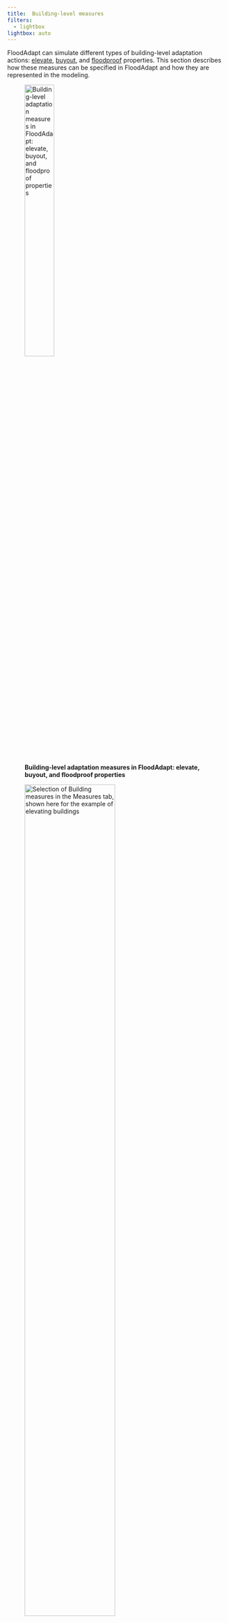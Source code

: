 ```yaml
---
title: 	Building-level measures
filters:
  - lightbox
lightbox: auto
---
```


FloodAdapt can simulate different types of building-level adaptation actions: [elevate](#elevate), [buyout](#buyout), and [floodproof](#floodproof) properties. This section describes how these measures can be specified in FloodAdapt and how they are represented in the modeling.

![**Building-level adaptation measures in FloodAdapt: elevate, buyout, and floodproof properties**](../C:/Users/rautenba/repos/FloodAdapt/docs/_static/images/measures_buildingLevel.png){width=40% fig-align=left #fig-measures_buildingLevel}

![**Selection of Building measures in the Measures tab, shown here for the example of elevating buildings**](../C:/Users/rautenba/repos/FloodAdapt/docs/_static/images/measures_buildingLevel_GUI.png){width=70% fig-align=left #fig-measures_buildingLevel_GUI}

To specify a building-level measure, the user goes to the Measures tab, and in the "Category" drop-down menu selects "Buildings" (see @fig-measures_buildingLevel_GUI). The user can then choose for "Measure" one of the three measure types: [elevate](#elevation), [buyout](#buyouts), or [floodproof](#floodproofing) properties. For each of these measures, the user will choose an "Area type". This indicates how the user will select the buildings to which they want to apply the measure. There are three options:

* Draw polygon: this option allows a user to click a polygon in the map to select the buildings of interest

* Aggregation area: this option allows a user to apply the measure to an entire aggregation area, for example a neighborhood

* Import polygon: this option allows a user to import a polygon that they have made externally, for example in GIS software

When selecting buildings using the "Draw polygon" feature, it is useful to click on the "Show Buildings" button in the Measures tab (see example in @fig-measures_buildingLevel_GUI). This shows the buildings that are in the exposure data of the impact model within FloodAdapt.

Each of the building-level measures allows users to specify a property type to which the measure should be applied. So, for example, if a user selects a neighborhood, but only wants to apply the measure to the residential properties within the neighborhood, they are able to specify this. The property type is linked to an attribute in the impact model called the 'primary object type'. In the U.S, these are typically residential (RES) commercial (COM), industrial (IND), or public (PUB). You can also choose to apply the measure to all the buildings in the selected area.

## Elevate

Elevating properties refers to raising structures to make them less susceptible to floodwaters. To implement elevating buildings in FloodAdapt, go to the [Measures](../measures/index.qmd) tab, select "Buildings" for the Category, and then from the Measure drop-down menu, select "Elevate properties". Select one of the "Area type" options and then click "Add Measure". If you selected "Draw polygon", you can now begin clicking within the map to draw a polygon to enclose the buildings to which you want to apply the measure (see example in @fig-measures_buildingLevel_elevatePoly). When you are finished clicking the polygon, right click or double click to open the measure specification window (see @fig-measures_buildingLevel_fpPoly_spec).

![**Selecting buildings for applying the elevate measure**](../C:/Users/rautenba/repos/FloodAdapt/docs/_static/images/measure_building_poly_elevate.png){width=70% fig-align=left #fig-measures_buildingLevel_elevatePoly}

In the specification window, the user enters a name for the measure (no spaces or special characters), an optional description, the elevation in feet, a specification what this elevation is relative to (see info box below for more details), and the property type that the measure should be applied to. When these entries are complete, the user can click 'OK' and the measure will be added to the list of measures in the Measures tab. Note that if the user selects the "Aggregation area" option for selecting buildings, the specification window will automatically open and they will additionally be asked to choose an aggregation area (see @fig-measure_building_poly_buyout_specification for the example of buyouts)

![**Specifying information for an elevate measure**](../C:/Users/rautenba/repos/FloodAdapt/docs/_static/images/measure_building_elevate_specification.png){width=50% fig-align=left #fig-measures_buildingLevel_elevate_spec}

::: {.callout-note}
## Elevate properties relative to...
The elevate properties specification window asks the user to specify what the elevation of the property is relative to. The user can select the datum; in this case, the elevation is the elevation of the finished floor of the property above the specific datum. The user can also select to elevate properties relative to "Base Flood Elevation" (BFE). In this case the elevation is actually a height above this reference. In the U.S, BFE is a regulatory flood level that is related to insurance, and is often used in ordinances on how high new development must be built. In areas of the world where this is not used, the base flood elevation option may not be visible.
:::

::: {.callout-note}
## How is elevating properties represented in the modeling?
The exposed assets have multiple attributes, one of which is the height of the finished floor above the ground. When a user elevates properties, FloodAdapt adjusts this attribute for the selected properties to represent the user specifications. Whether a user specifies a property elevation as an elevation relative to a datum, or a height above a reference level like base flood elevation, FloodAdapt calculates for each selected property the equivalent height above the ground, and assigns this value to the finished floor height attribute of the elevated property. For example, if a user selects 12 feet above datum, and the ground elevation where a property is located is 10 feet above datum, FloodAdapt calculates that the finished floor height of the property as 2 feet, and assigns this as the finished floor height attribute of the elevated property. Similarly, if a user selects 2 feet above BFE, and the BFE at the location of a property is 9 feet, then the property must be raised to 11 feet relative to datum. If the ground elevation at that location is 8 feet, FloodAdapt would calculate that the finished floor height for the elevated property is 3 feet.
:::

## Buyout

Buyouts refer to the purchase and subsequent removal of a property, usually one that is high risk or has experienced repetitive flooding. To implement the buyout measure, go to the [Measures](../measures/index.qmd) tab, select "Buildings" for the Category, and then from the Measure drop-down menu, select "Buyout properties". Select one of the "Area type" options and then click "Add Measure". If you selected "Draw polygon" for the Area type, you can now begin clicking within the map to draw a polygon to enclose the buildings to which you want to apply the measure. When you are finished clicking the polygon, right click or double click to open the measure specification window. If you select "Aggregation area" the specification window will automatically open when you click "Add measure" and you will additionally choose an aggregation area to apply the measure (see @fig-measure_building_poly_buyout_specification).

In the specification window, the user enters a name for the measure (no spaces or special characters), an optional description, the property type that the measure should be applied to, and - if you selected "Aggregation area" - the aggregation area where the measure should be applied. When these entries are complete, the user can click 'OK' and the measure will be added to the list of measures in the Measures tab.

![**Specifying information for a buyout measure**](../C:/Users/rautenba/repos/FloodAdapt/docs/_static/images/measure_building_poly_buyout_specification.png){width=50% fig-align=left #fig-measure_building_poly_buyout_specification}

::: {.callout-note}
## How are buyouts represented in the modeling?
When a property has been bought out and removed, it is no longer an exposed asset in the project area. However, the implementation in FloodAdapt does not actually remove the properties from the exposure data; instead, the selected properties are assigned a maximum potential damage value of zero. The damage is calculated as the damage fraction (based on the inundation depth) multiplied by the maximum potential damage. Because the maximum potential damage is set to zero, the bought out properties will result in damages of zero, regardless of the inundation depth. In this way, it represents the situation that the property has been removed.
:::

## Floodproof
Floodproofing in FloodAdapt refers to *dry floodproofing*, which involves sealing a building's exterior, typically through barriers or seals, to prevent floodwaters from entering and causing damage. The effect of floodproofing is that the building will not incur any damages until floodwaters exceed the height of the floodproofing seals.

To implement floodproofing to buildings in FloodAdapt, go to the [Measures](../measures/index.qmd) tab, select "Buildings" for the Category, and then from the Measure drop-down menu, select "Floodproof properties". Select one of the "Area type" options and then click "Add Measure". If you selected "Draw polygon", you can now begin clicking within the map to draw a polygon to enclose the buildings to which you want to apply the measure (see example in @fig-measures_buildingLevel_fpPoly). When you are finished clicking the polygon, right click or double click to open the measure specification window (see @fig-measures_buildingLevel_fpPoly_spec).

![**Selecting buildings for applying the floodproofing measure**](../C:/Users/rautenba/repos/FloodAdapt/docs/_static/images/measure_building_poly_fp.png){width=70% fig-align=left #fig-measures_buildingLevel_fpPoly}

In the specification window, the user enters a name for the measure (no spaces or special characters), an optional description, the height of the floodproofing, and the property type that the measure should be applied to. The floodproofing height ensures that damages only occur when the inundation depth is greater than the floodproofing height. When these entries are complete, the user can click 'OK' and the measure will be added to the list of measures in the Measures tab. Note that if the user selects the "Aggregation area" option for selecting buildings, the specification window will automatically open when they click "Add measure" and they will additionally be asked to choose an aggregation area (see @fig-measure_building_poly_buyout_specification for the example of buyouts)

![**Specifying information for a floodproofing measure**](../C:/Users/rautenba/repos/FloodAdapt/docs/_static/images/measure_building_poly_fp_specification.png){width=50% fig-align=left #fig-measures_buildingLevel_fpPoly_spec}

::: {.callout-note}
## How is floodproofing represented in the modeling?
The impact model uses depth-damage curves that relate inundation depths to fractions of total asset damage. When a user selects a floodproofing height, there will be no damage to the property until the inundation depths exceed that height. This is represented by modifying the depth-damage curve so that the damage fraction is zero below the floodproofing height. Above the floodproofing height, the damage curve is unchanged because once the inundation exceeds the floodproofing height, it is assumed the water will then enter the property and reach the levels it would have reached without the floodproofing barrier.
:::
